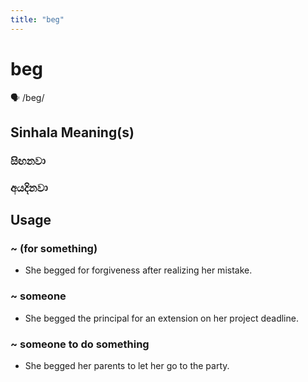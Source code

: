 ```yaml
---
title: "beg"
---
```


# beg

🗣️ /beɡ/

## Sinhala Meaning(s)

### සිඟනවා
### අයදිනවා

## Usage

### ~ (for something)

- She begged for forgiveness after realizing her mistake. 


### ~ someone

- She begged the principal for an extension on her project deadline. 


### ~ someone to do something

- She begged her parents to let her go to the party.

